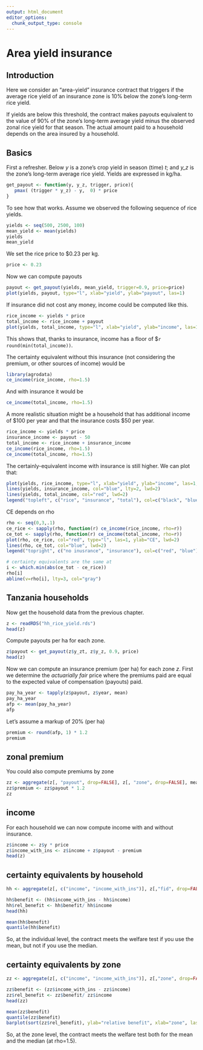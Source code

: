 ```yaml
---
output: html_document
editor_options: 
  chunk_output_type: console
---
```

# Area yield insurance

## Introduction 

Here we consider an "area-yield" insurance contract that triggers if the average rice yield of an insurance zone is 10% below the zone's long-term rice yield. 

If yields are below this threshold, the contract makes payouts equivalent to the value of 90% of the zone's long-term average yield minus the observed zonal rice yield for that season. The actual amount paid to a household depends on the area insured by a household. 


## Basics

First a refresher. Below *y* is a zone's crop yield in season (time)  *t*; and *y_z* is the zone's long-term average rice yield. Yields are expressed in kg/ha. 

```r
get_payout <- function(y, y_z, trigger, price){
   pmax( (trigger * y_z) - y,  0) * price
}
```

To see how that works. Assume we observed the following sequence of rice yields.

```r
yields <- seq(500, 2500, 100)
mean_yield <- mean(yields)
yields
mean_yield
```

We set the rice price to $0.23 per kg.
```r
price <- 0.23
```

Now we can compute payouts

```r
payout <- get_payout(yields, mean_yield, trigger=0.9, price=price)
plot(yields, payout, type="l", xlab="yield", ylab="payout", las=1)
```

If insurance did not cost any money, income could be computed like this.

```r
rice_income <- yields * price
total_income <- rice_income + payout
plot(yields, total_income, type="l", xlab="yield", ylab="income", las=1)
```

This shows that, thanks to insurance, income has a floor of $`r round(min(total_income))`. 

The certainty equivalent without this insurance (not considering the premium, or other sources of income) would be

```r
library(agrodata)
ce_income(rice_income, rho=1.5)
```

And with insurance it would be
```r
ce_income(total_income, rho=1.5)
```

A more realistic situation might be a household that has additional income of $100 per year and that the insurance costs $50 per year.

```r
rice_income <- yields * price
insurance_income <- payout - 50
total_income <- rice_income + insurance_income
ce_income(rice_income, rho=1.5)
ce_income(total_income, rho=1.5)
```

The certainly-equivalent income with insurance is still higher. We can plot that:

```r
plot(yields, rice_income, type="l", xlab="yield", ylab="income", las=1, ylim=c(-60,600), lwd=2)
lines(yields, insurance_income, col="blue", lty=2, lwd=2)
lines(yields, total_income, col="red", lwd=2)
legend("topleft", c("rice", "insurance", "total"), col=c("black", "blue", "red"), lty=c(1,2,1), lwd=2)
```

CE depends on rho

```r
rho <- seq(0,3,.1)
ce_rice <- sapply(rho, function(r) ce_income(rice_income, rho=r))
ce_tot <- sapply(rho, function(r) ce_income(total_income, rho=r))
plot(rho, ce_rice, col="red", type="l", las=1, ylab="CE", lwd=2)
lines(rho, ce_tot, col="blue", lwd=2)
legend("topright", c("no inusrance", "insurance"), col=c("red", "blue"), lty=1, lwd=2 )

# certainty equivalents are the same at
i <- which.min(abs(ce_tot - ce_rice))
rho[i]
abline(v=rho[i], lty=3, col="gray")
```


## Tanzania households 

Now get the household data from the previous chapter.

```r
z <- readRDS("hh_rice_yield.rds")
head(z)
```

Compute payouts per ha for each zone.

```r
z$payout <- get_payout(z$y_zt, z$y_z, 0.9, price)
head(z)
```

Now we can compute an insurance premium (per ha) for each zone *z*. First we determine the *actuarially fair* price where the premiums paid are equal to the expected value of compensation (payouts) paid. 

```r
pay_ha_year <- tapply(z$payout, z$year, mean)
pay_ha_year
afp <- mean(pay_ha_year)
afp
```

Let's assume a markup of 20% (per ha)

```r
premium <- round(afp, 1) * 1.2
premium
```

## zonal premium

You could also compute premiums by zone 

```r
zz <- aggregate(z[, "payout", drop=FALSE], z[, "zone", drop=FALSE], mean)
zz$premium <- zz$payout * 1.2
zz
```


## income 

For each household we can now compute income with and without insurance. 

```r
z$income <- z$y * price
z$income_with_ins <- z$income + z$payout - premium
head(z)
```


## certainty equivalents by household

```r
hh <- aggregate(z[, c("income", "income_with_ins")], z[,"fid", drop=FALSE], function(i) ce_income(i, 1.5))

hh$benefit <- (hh$income_with_ins - hh$income)
hh$rel_benefit <- hh$benefit/ hh$income
head(hh)

mean(hh$benefit)
quantile(hh$benefit)
```

So, at the individual level, the contract meets the welfare test if you use the mean, but not if you use the median. 



## certainty equivalents by zone

```r
zz <- aggregate(z[, c("income", "income_with_ins")], z[,"zone", drop=FALSE], function(i) ce_income(i, 1.5))

zz$benefit <- (zz$income_with_ins - zz$income)
zz$rel_benefit <- zz$benefit/ zz$income
head(zz)

mean(zz$benefit)
quantile(zz$benefit)
barplot(sort(zz$rel_benefit), ylab="relative benefit", xlab="zone", las=1)
```

So, at the zone level, the contract meets the welfare test both for the mean and the median (at rho=1.5). 

